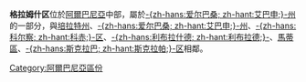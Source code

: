 {{noteTA
|T=zh-hans:格拉姆什区; zh-hant:格蘭什區;
|1=zh-hans:格拉姆什; zh-hant:格蘭什;
}}
{{Infomation of Subdivisions|
Map=Image:AlbaniaGramsh.png|
MapSize=100px|
Nation=阿爾巴尼亞|
enNation=Albania|
Lang=[[阿爾巴尼亞語|阿爾巴尼亞語]]|
oName=Gramshit|
Lv=區|
Capital=[[格拉姆什|-{zh-hans:格拉姆什; zh-hant:格蘭什;}-]]|
tArea=695|
tPop=36,000|
PopYear=2004|
ISOcode=AL-GR|
}}


'''格拉姆什区'''位於[[阿爾巴尼亞|阿爾巴尼亞]]中部，屬於[[艾巴申州|-{zh-hans:爱尔巴桑; zh-hant:艾巴申;}-州]]的一部分，與[[培拉特州|培拉特州]]、[[艾巴申州|-{zh-hans:爱尔巴桑; zh-hant:艾巴申;}-州]]、[[科赤區|-{zh-hans:科尔察; zh-hant:科赤;}-区]]、[[利布拉德區|-{zh-hans:利布拉什德; zh-hant:利布拉德;}-]]、[[馬蒂區|馬蒂區]]、[[斯克拉帕區|-{zh-hans:斯克拉巴; zh-hant:斯克拉帕;}-区]]相鄰。

{{Districts of Albania}}

[[Category:阿爾巴尼亞區份|Category:阿爾巴尼亞區份]]